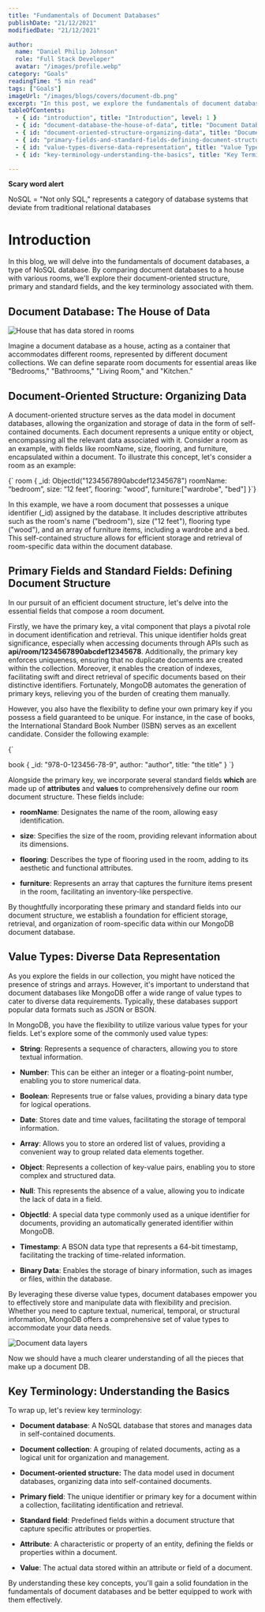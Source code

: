 ```yaml
---
title: "Fundamentals of Document Databases"
publishDate: "21/12/2021"
modifiedDate: "21/12/2021"

author:
  name: "Daniel Philip Johnson"
  role: "Full Stack Developer"
  avatar: "/images/profile.webp"
category: "Goals"
readingTime: "5 min read"
tags: ["Goals"]
imageUrl: "/images/blogs/covers/document-db.png"
excerpt: "In this post, we explore the fundamentals of document databases, their document-oriented structure, value types, and key concepts. Learn how document databases like MongoDB organize and manage data efficiently."
tableOfContents:
  - { id: "introduction", title: "Introduction", level: 1 }
  - { id: "document-database-the-house-of-data", title: "Document Database: The House of Data", level: 2 }
  - { id: "document-oriented-structure-organizing-data", title: "Document-Oriented Structure: Organizing Data", level: 2 }
  - { id: "primary-fields-and-standard-fields-defining-document-structure", title: "Primary Fields and Standard Fields: Defining Document Structure", level: 2 }
  - { id: "value-types-diverse-data-representation", title: "Value Types: Diverse Data Representation", level: 2 }
  - { id: "key-terminology-understanding-the-basics", title: "Key Terminology: Understanding the Basics", level: 2 }

---
```



**Scary word alert**

NoSQL = "Not only SQL," represents a category of database systems that deviate from traditional relational databases

# Introduction

In this blog, we will delve into the fundamentals of document databases, a type of NoSQL database. By comparing document databases to a house with various rooms, we'll explore their document-oriented structure, primary and standard fields, and the key terminology associated with them.

## Document Database: The House of Data

![House that has data stored in rooms](/images/blogs/content/doc-db/doc-db-1.jpeg)

Imagine a document database as a house, acting as a container that accommodates different rooms, represented by different document collections. We can define separate room documents for essential areas like "Bedrooms," "Bathrooms," "Living Room," and "Kitchen.”

## Document-Oriented Structure: Organizing Data

A document-oriented structure serves as the data model in document databases, allowing the organization and storage of data in the form of self-contained documents. Each document represents a unique entity or object, encompassing all the relevant data associated with it. Consider a room as an example, with fields like roomName, size, flooring, and furniture, encapsulated within a document. To illustrate this concept, let's consider a room as an example:

<CodeBlock language="json">
{`
room {
   _id: ObjectId("1234567890abcdef12345678")
   roomName: “bedroom”,
   size: “12 feet”,
   flooring: "wood",
   furniture:["wardrobe", "bed"]
}`}
</CodeBlock>

In this example, we have a room document that possesses a unique identifier (\_id) assigned by the database. It includes descriptive attributes such as the room's name ("bedroom"), size ("12 feet"), flooring type ("wood"), and an array of furniture items, including a wardrobe and a bed. This self-contained structure allows for efficient storage and retrieval of room-specific data within the document database.

## Primary Fields and Standard Fields: Defining Document Structure

In our pursuit of an efficient document structure, let's delve into the essential fields that compose a room document.

Firstly, we have the primary key, a vital component that plays a pivotal role in document identification and retrieval. This unique identifier holds great significance, especially when accessing documents through APIs such as **api/room/1234567890abcdef12345678**. Additionally, the primary key enforces uniqueness, ensuring that no duplicate documents are created within the collection. Moreover, it enables the creation of indexes, facilitating swift and direct retrieval of specific documents based on their distinctive identifiers. Fortunately, MongoDB automates the generation of primary keys, relieving you of the burden of creating them manually.

However, you also have the flexibility to define your own primary key if you possess a field guaranteed to be unique. For instance, in the case of books, the International Standard Book Number (ISBN) serves as an excellent candidate. Consider the following example:

<CodeBlock language="json">
{`

book {
   _id: "978-0-123456-78-9",
   author: "author",
   title: "the title"
}
`}
</CodeBlock>


Alongside the primary key, we incorporate several standard fields **which** are made up of **attributes** and **values** to comprehensively define our room document structure. These fields include:

* **roomName**: Designates the name of the room, allowing easy identification.
    
* **size**: Specifies the size of the room, providing relevant information about its dimensions.
    
* **flooring**: Describes the type of flooring used in the room, adding to its aesthetic and functional attributes.
    
* **furniture**: Represents an array that captures the furniture items present in the room, facilitating an inventory-like perspective.
    

By thoughtfully incorporating these primary and standard fields into our document structure, we establish a foundation for efficient storage, retrieval, and organization of room-specific data within our MongoDB document database.

## Value Types: Diverse Data Representation

As you explore the fields in our collection, you might have noticed the presence of strings and arrays. However, it's important to understand that document databases like MongoDB offer a wide range of value types to cater to diverse data requirements. Typically, these databases support popular data formats such as JSON or BSON.

In MongoDB, you have the flexibility to utilize various value types for your fields. Let's explore some of the commonly used value types:

* **String**: Represents a sequence of characters, allowing you to store textual information.
    
* **Number**: This can be either an integer or a floating-point number, enabling you to store numerical data.
    
* **Boolean**: Represents true or false values, providing a binary data type for logical operations.
    
* **Date**: Stores date and time values, facilitating the storage of temporal information.
    
* **Array**: Allows you to store an ordered list of values, providing a convenient way to group related data elements together.
    
* **Object**: Represents a collection of key-value pairs, enabling you to store complex and structured data.
    
* **Null**: This represents the absence of a value, allowing you to indicate the lack of data in a field.
    
* **ObjectId**: A special data type commonly used as a unique identifier for documents, providing an automatically generated identifier within MongoDB.
    
* **Timestamp**: A BSON data type that represents a 64-bit timestamp, facilitating the tracking of time-related information.
    
* **Binary Data**: Enables the storage of binary information, such as images or files, within the database.
    

By leveraging these diverse value types, document databases empower you to effectively store and manipulate data with flexibility and precision. Whether you need to capture textual, numerical, temporal, or structural information, MongoDB offers a comprehensive set of value types to accommodate your data needs.

![Document data layers](/images/blogs/content/doc-db/doc-db-layers.png)

Now we should have a much clearer understanding of all the pieces that make up a document DB.

## Key Terminology: Understanding the Basics

To wrap up, let's review key terminology:

* **Document database**: A NoSQL database that stores and manages data in self-contained documents.
    
* **Document collection**: A grouping of related documents, acting as a logical unit for organization and management.
    
* **Document-oriented structure:** The data model used in document databases, organizing data into self-contained documents.
    
* **Primary field**: The unique identifier or primary key for a document within a collection, facilitating identification and retrieval.
    
* **Standard field**: Predefined fields within a document structure that capture specific attributes or properties.
    
* **Attribute**: A characteristic or property of an entity, defining the fields or properties within a document.
    
* **Value**: The actual data stored within an attribute or field of a document.
    

By understanding these key concepts, you'll gain a solid foundation in the fundamentals of document databases and be better equipped to work with them effectively.